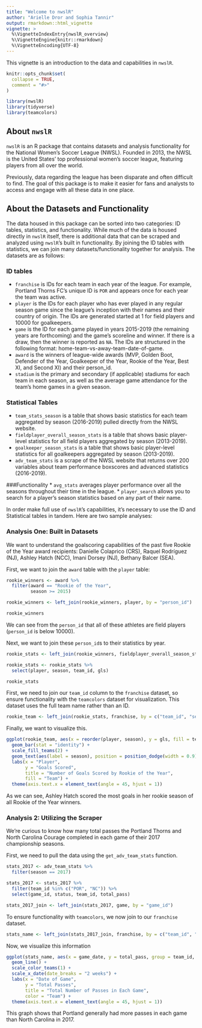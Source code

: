```yaml
---
title: "Welcome to nwslR"
author: "Arielle Dror and Sophia Tannir"
output: rmarkdown::html_vignette
vignette: >
  %\VignetteIndexEntry{nwslR_overview}
  %\VignetteEngine{knitr::rmarkdown}
  %\VignetteEncoding{UTF-8}
---
```

This vignette is an introduction to the data and capabilities in `nwslR`.

```r
knitr::opts_chunk$set(
  collapse = TRUE,
  comment = "#>"
)
```

```r
library(nwslR)
library(tidyverse)
library(teamcolors)
```

## About `nwslR`
`nwslR` is an R package that contains datasets and analysis functionality for the National Women's Soccer League (NWSL). Founded in 2013, the NWSL is the United States' top professional women's soccer league, featuring players from all over the world. 

Previously, data regarding the league has been disparate and often difficult to find. The goal of this package is to make it easier for fans and analysts to access and engage with all these data in one place. 

## About the Datasets and Functionality 

The data housed in this package can be sorted into two categories: ID tables, statistics, and functionality. While much of the data is housed directly in `nwslR` itself, there is additional data that can be scraped and analyzed using `nwslR`'s built in functionality. By joining the ID tables with statistics, we can join many datasets/functionality together for analysis. The datasets are as follows:

### ID tables
* `franchise` is IDs for each team in each year of the league. For example, Portland Thorns FC's unique ID is `POR` and appears once for each year the team was active. 
* `player` is the IDs for each player who has ever played in any regular season game since the league's inception with their names and their country of origin. The IDs are generated started at 1 for field players and 10000 for goalkeepers. 
* `game` is the ID for each game played in years 2015-2019 (the remaining years are forthcoming) and the game's scoreline and winner. If there is a draw, then the winner is reported as `NA`. The IDs are structured in the following format: home-team-vs-away-team-date-of-game. 
* `award` is the winners of league-wide awards (MVP, Golden Boot, Defender of the Year, Goalkeeper of the Year, Rookie of the Year, Best XI, and Second XI) and their person_id. 
* `stadium` is the primary and secondary (if applicable) stadiums for each team in each season, as well as the average game attendance for the team's home games in a given season. 

### Statistical Tables 
* `team_stats_season` is a table that shows basic statistics for each team aggregated by season (2016-2019) pulled directly from the NWSL website.  
* `fieldplayer_overall_season_stats` is a table that shows basic player-level statistics for all field players aggregated by season (2013-2019). 
* `goalkeeper_season_stats` is a table that shows basic player-level statistics for all goalkeepers aggregated by season (2013-2019).
* `adv_team_stats` is a scrape of the NWSL website that returns over 200 variables about team performance boxscores and advanced statistics (2016-2019).

###Functionality
* `avg_stats` averages player performance over all the seasons throughout their time in the league. 
* `player_search` allows you to search for a player's season statistics based on any part of their name. 

In order make full use of `nwslR`'s capabilities, it's necessary to use the ID and Statistical tables in tandem. Here are two sample analyses: 

### Analysis One: Built in Datasets 

We want to understand the goalscoring capabilities of the past five Rookie of the Year award recipients: Danielle Colaprico (CRS), Raquel Rodríguez (NJ), Ashley Hatch (NCC), Imani Dorsey (NJ), Bethany Balcer (SEA). 

First, we want to join the `award` table with the `player` table: 
```r
rookie_winners <- award %>%
  filter(award == "Rookie of the Year", 
         season >= 2015)

rookie_winners <- left_join(rookie_winners, player, by = "person_id")

rookie_winners
```

We can see from the `person_id` that all of these athletes are field players (`person_id` is below 10000). 

Next, we want to join these `person_id`s to their statistics by year. 

```r
rookie_stats <- left_join(rookie_winners, fieldplayer_overall_season_stats, by = c("person_id", "season")) 

rookie_stats <- rookie_stats %>%
  select(player, season, team_id, gls)

rookie_stats
```

 First, we need to join our `team_id` column to the `franchise` dataset, so ensure functionality with the `teamcolors` dataset for visualization. This dataset uses the full team name rather than an ID. 
```r
rookie_team <- left_join(rookie_stats, franchise, by = c("team_id", "season"))

```

Finally, we want to visualize this. 

```r
ggplot(rookie_team, aes(x = reorder(player, season), y = gls, fill = team_name)) +
  geom_bar(stat = "identity") +
  scale_fill_teams(2) +
  geom_text(aes(label = season), position = position_dodge(width = 0.9), vjust = -0.25) +
  labs(x = "Player",
       y = "Goals Scored",
       title = "Number of Goals Scored by Rookie of the Year", 
       fill = "Team") +
  theme(axis.text.x = element_text(angle = 45, hjust = 1))
```


As we can see, Ashley Hatch scored the most goals in her rookie season of all Rookie of the Year winners. 


### Analysis 2: Utilizing the Scraper

We're curious to know how many total passes the Portland Thorns and North Carolina Courage completed in each game of their 2017 championship seasons.

First, we need to pull the data using the `get_adv_team_stats` function. 

```r
stats_2017 <- adv_team_stats %>%
  filter(season == 2017)

stats_2017 <- stats_2017 %>%
  filter(team_id %in% c("POR", "NC")) %>%
  select(game_id, status, team_id, total_pass)

stats_2017_join <- left_join(stats_2017, game, by = "game_id")
```

To ensure functionality with `teamcolors`, we now join to our `franchise` dataset.

```r
stats_name <- left_join(stats_2017_join, franchise, by = c("team_id", "season"))
```

Now, we visualize this information 

```r
ggplot(stats_name, aes(x = game_date, y = total_pass, group = team_id, color = team_name)) +
  geom_line() +
  scale_color_teams(1) +
  scale_x_date(date_breaks = "2 weeks") +
  labs(x = "Date of Game",
       y = "Total Passes",
       title = "Total Number of Passes in Each Game", 
       color = "Team") +
  theme(axis.text.x = element_text(angle = 45, hjust = 1))

```
This graph shows that Portland generally had more passes in each game than North Carolina in 2017. 
